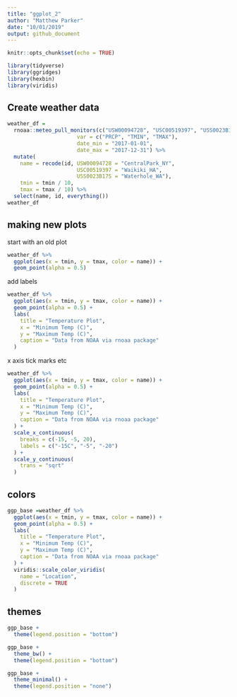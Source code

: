 ```yaml
---
title: "ggplot_2"
author: "Matthew Parker"
date: "10/01/2019"
output: github_document
---
```


```r
knitr::opts_chunk$set(echo = TRUE)

library(tidyverse)
library(ggridges)
library(hexbin)
library(viridis)
```

## Create weather data

```r
weather_df = 
  rnoaa::meteo_pull_monitors(c("USW00094728", "USC00519397", "USS0023B17S"),
                      var = c("PRCP", "TMIN", "TMAX"), 
                      date_min = "2017-01-01",
                      date_max = "2017-12-31") %>%
  mutate(
    name = recode(id, USW00094728 = "CentralPark_NY", 
                      USC00519397 = "Waikiki_HA",
                      USS0023B17S = "Waterhole_WA"),
    tmin = tmin / 10,
    tmax = tmax / 10) %>%
  select(name, id, everything())
weather_df
```

## making new plots

start with an old plot

```r
weather_df %>%
  ggplot(aes(x = tmin, y = tmax, color = name)) +
  geom_point(alpha = 0.5)
```

add labels

```r
weather_df %>%
  ggplot(aes(x = tmin, y = tmax, color = name)) +
  geom_point(alpha = 0.5) +
  labs(
    title = "Temperature Plot",
    x = "Minimum Temp (C)",
    y = "Maximum Temp (C)",
    caption = "Data from NOAA via rnoaa package"
  )
```

x axis tick marks etc

```r
weather_df %>%
  ggplot(aes(x = tmin, y = tmax, color = name)) +
  geom_point(alpha = 0.5) +
  labs(
    title = "Temperature Plot",
    x = "Minimum Temp (C)",
    y = "Maximum Temp (C)",
    caption = "Data from NOAA via rnoaa package"
  ) +
  scale_x_continuous(
    breaks = c(-15, -5, 20),
    labels = c("-15C", "-5", "-20")
  ) +
  scale_y_continuous(
    trans = "sqrt"
  )
```


## colors

```r
ggp_base =weather_df %>%
  ggplot(aes(x = tmin, y = tmax, color = name)) +
  geom_point(alpha = 0.5) +
  labs(
    title = "Temperature Plot",
    x = "Minimum Temp (C)",
    y = "Maximum Temp (C)",
    caption = "Data from NOAA via rnoaa package"
  ) +
  viridis::scale_color_viridis(
    name = "Location", 
    discrete = TRUE
  )
```

## themes

```r
ggp_base +
  theme(legend.position = "bottom")
```

```r
ggp_base +
  theme_bw() + 
  theme(legend.position = "bottom")
```

```r
ggp_base +
  theme_minimal() + 
  theme(legend.position = "none")
```



